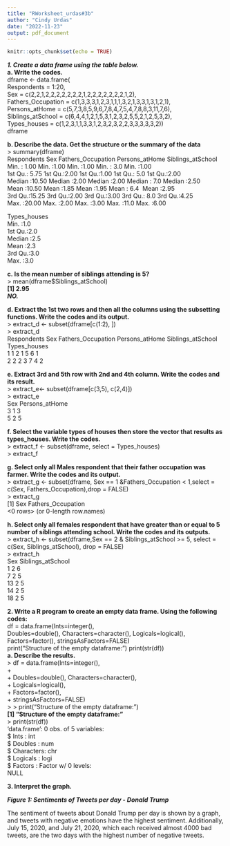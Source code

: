 ```yaml
---
title: "RWorksheet_urdas#3b"
author: "Cindy Urdas"
date: "2022-11-23"
output: pdf_document
---
```


```r
knitr::opts_chunk$set(echo = TRUE)
```

***1.	Create a data frame using the table below.***\
 **a. Write the codes.**\
dframe <- data.frame(\
  Respondents = 1:20,\
  Sex = c(2,2,1,2,2,2,2,2,2,2,1,2,2,2,2,2,2,2,1,2),\
  Fathers_Occupation = c(1,3,3,3,1,2,3,1,1,1,3,2,1,3,3,1,3,1,2,1),\
  Persons_atHome = c(5,7,3,8,5,9,6,7,8,4,7,5,4,7,8,8,3,11,7,6),\
  Siblings_atSchool = c(6,4,4,1,2,1,5,3,1,2,3,2,5,5,2,1,2,5,3,2),\
  Types_houses = c(1,2,3,1,1,3,3,1,2,3,2,3,2,2,3,3,3,3,3,2))\
dframe\

**b.	Describe the data. Get the structure or the summary of the data**\
> summary(dframe)\
  Respondents         Sex       Fathers_Occupation   Persons_atHome Siblings_atSchool\
Min.   : 1.00   Min.   :1.00    Min.   :1.00        Min.   : 3.0    Min.   :1.00\   
1st Qu.: 5.75   1st Qu.:2.00    1st Qu.:1.00        1st Qu.: 5.0    1st Qu.:2.00\   
Median :10.50   Median :2.00    Median :2.00        Median : 7.0    Median :2.50\   
Mean   :10.50   Mean   :1.85    Mean   :1.95        Mean   : 6.4\   Mean   :2.95  
3rd Qu.:15.25   3rd Qu.:2.00    3rd Qu.:3.00        3rd Qu.: 8.0    3rd Qu.:4.25\   
Max.   :20.00   Max.   :2.00    Max.   :3.00        Max.   :11.0    Max.   :6.00 \  
  
  Types_houses\
   Min.   :1.0\
   1st Qu.:2.0\
   Median :2.5\
   Mean   :2.3\
   3rd Qu.:3.0\
   Max.   :3.0\ 

**c.	Is the mean number of siblings attending is 5?**\
> mean(dframe$Siblings_atSchool)\
**[1] 2.95**\	
 	***NO.***\
 	
**d.	Extract the 1st two rows and then all the columns using the subsetting functions. Write the codes and its output.**\
> extract_d <- subset(dframe[c(1:2), ])\
> extract_d\
Respondents Sex Fathers_Occupation Persons_atHome Siblings_atSchool Types_houses\
1                  1     2                                  1                           5                          6                      1\
2                  2     2                                  3                           7                          4                      2\

**e.	Extract 3rd and 5th row with 2nd and 4th column. Write the codes and its result.**\
> extract_e<- subset(dframe[c(3,5), c(2,4)])\
> extract_e\
  Sex Persons_atHome\
3    1                      3\
5    2                      5\

**f.	Select the variable types of houses then store the vector that results as types_houses. Write the codes.**\
> extract_f <- subset(dframe, select = Types_houses)\
> extract_f\

**g.	Select only all Males respondent that their father occupation was farmer. Write the codes and its output.**\
> extract_g <- subset(dframe, Sex == 1 &Fathers_Occupation < 1,select = c(Sex, Fathers_Occupation),drop = FALSE)\
> extract_g\
[1] Sex                Fathers_Occupation\
      <0 rows> (or 0-length row.names)\

**h.	Select only all females respondent that have greater than or equal to 5 number of siblings attending school. Write the codes and its outputs.**\
> extract_h <- subset(dframe,Sex == 2 & Siblings_atSchool >= 5, select = c(Sex, Siblings_atSchool), drop = FALSE)\
> extract_h\
   Sex Siblings_atSchool\
1    2               6\
7    2               5\
13   2               5\
14   2               5\
18   2               5\

**2.	Write a R program to create an empty data frame. Using the following codes:**\
df = data.frame(Ints=integer(),\
Doubles=double(), Characters=character(), Logicals=logical(),\
Factors=factor(), stringsAsFactors=FALSE)\
print("Structure of the empty dataframe:") print(str(df))\
**a.	Describe the results.**\
> df = data.frame(Ints=integer(),\
+                 
+                 Doubles=double(), Characters=character(),\
+                 Logicals=logical(),\
+                 Factors=factor(),\
+                 stringsAsFactors=FALSE)\
> 
> print("Structure of the empty dataframe:")\
**[1] "Structure of the empty dataframe:"**\
> print(str(df))\
'data.frame':	0 obs. of  5 variables:\
 $ Ints      : int\
 $ Doubles   : num\
 $ Characters: chr\
 $ Logicals  : logi\
 $ Factors   : Factor w/ 0 levels:\
NULL\

**3.	Interpret the graph.**\

***Figure 1: Sentiments of Tweets per day - Donald Trump***\

The sentiment of tweets about Donald Trump per day is shown by a graph, and tweets with negative emotions have the highest sentiment. Additionally, July 15, 2020, and July 21, 2020, which each received almost 4000 bad tweets, are the two days with the highest number of negative tweets.

 







